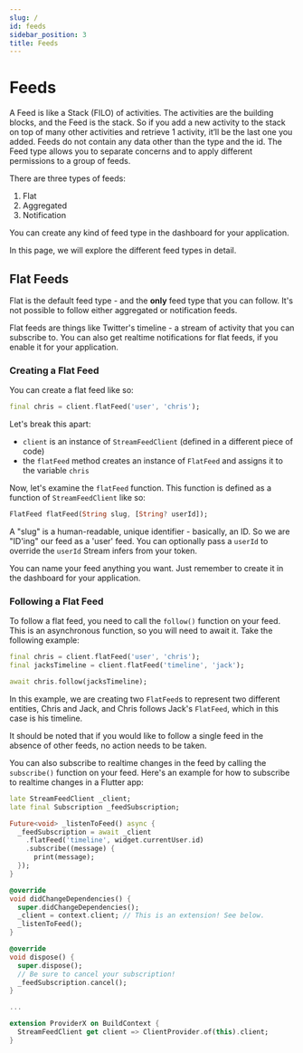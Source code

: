 ```yaml
---
slug: /
id: feeds
sidebar_position: 3
title: Feeds
---
```

# Feeds
A Feed is like a Stack (FILO) of activities. 
The activities are the building blocks, and the Feed is the stack. 
So if you add a new activity to the stack on top of many other activities 
and retrieve 1 activity, it’ll be the last one you added. 
Feeds do not contain any data other than the type and the id. 
The Feed type allows you to separate concerns and to apply different 
permissions to a group of feeds. 

There are three types of feeds:

1. Flat
2. Aggregated
3. Notification

You can create any kind of feed type in the dashboard for your application.

In this page, we will explore the different feed types in detail. 

## Flat Feeds
Flat is the default feed type - and the **only** feed type that you can follow.
It's not possible to follow either aggregated or notification feeds.

Flat feeds are things like Twitter's timeline - a stream of activity that you 
can subscribe to. You can also get realtime notifications for flat feeds, if 
you enable it for your application.

### Creating a Flat Feed

You can create a flat feed like so:

```dart
final chris = client.flatFeed('user', 'chris');
```

Let's break this apart:
* `client` is an instance of `StreamFeedClient` (defined in a different
piece of code)
* the `flatFeed` method creates an instance of `FlatFeed` and assigns it to the 
variable `chris`

Now, let's examine the `flatFeed` function. This function is defined as a function
of `StreamFeedClient` like so:

```dart
FlatFeed flatFeed(String slug, [String? userId]);
```

A "slug" is a human-readable, unique identifier - basically, an ID. So we are "ID'ing"
our feed as a 'user' feed. You can optionally pass a `userId` to override the `userId`
Stream infers from your token.

You can name your feed anything you want. Just remember to create it in the dashboard
for your application.

### Following a Flat Feed
To follow a flat feed, you need to call the `follow()` function on your feed. This is an
asynchronous function, so you will need to await it. Take the following example:

```dart
final chris = client.flatFeed('user', 'chris');
final jacksTimeline = client.flatFeed('timeline', 'jack');

await chris.follow(jacksTimeline);
```

In this example, we are creating two `FlatFeed`s to represent two different entities, Chris
and Jack, and Chris follows Jack's `FlatFeed`, which in this case is his timeline.

It should be noted that if you would like to follow a single feed in the absence of other feeds,
no action needs to be taken.

You can also subscribe to realtime changes in the feed by calling the `subscribe()` function
on your feed. Here's an example for how to subscribe to realtime changes in a Flutter app:

```dart
late StreamFeedClient _client;
late final Subscription _feedSubscription;

Future<void> _listenToFeed() async {
  _feedSubscription = await _client
    .flatFeed('timeline', widget.currentUser.id)
    .subscribe((message) {
      print(message);
  });
}

@override
void didChangeDependencies() {
  super.didChangeDependencies();
  _client = context.client; // This is an extension! See below.
  _listenToFeed();
}

@override
void dispose() {
  super.dispose();
  // Be sure to cancel your subscription!
  _feedSubscription.cancel();
}

...

extension ProviderX on BuildContext {
  StreamFeedClient get client => ClientProvider.of(this).client;
}

```